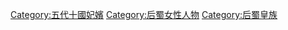 [[Category:五代十國妃嬪|Category:五代十國妃嬪]]
[[Category:后蜀女性人物‎|Category:后蜀女性人物‎]]
[[Category:后蜀皇族‎|Category:后蜀皇族‎]]